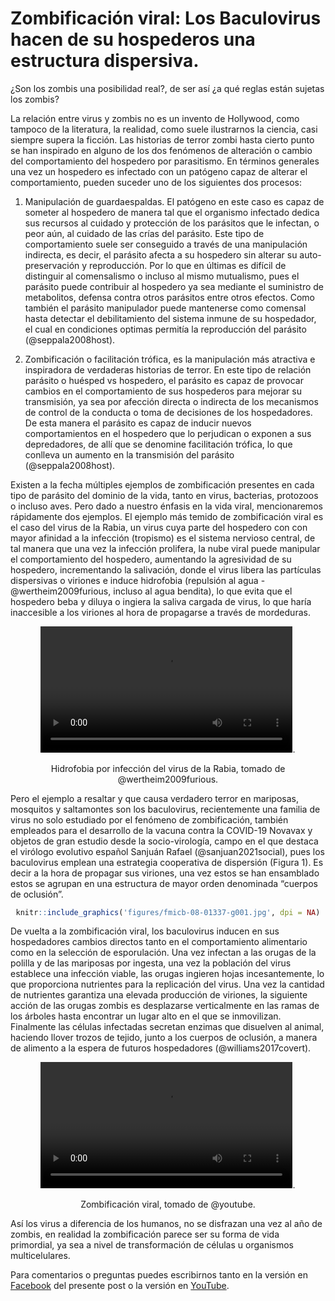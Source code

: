 # Zombificación viral: Los Baculovirus hacen de su hospederos una estructura dispersiva. 

¿Son los zombis una posibilidad real?, de ser así ¿a qué reglas están sujetas los zombis?

La relación entre virus y zombis no es un invento de Hollywood, como tampoco de la literatura, la realidad, como suele ilustrarnos la ciencia, casi siempre supera la ficción. Las historias de terror zombi hasta cierto punto se han inspirado en alguno de los dos fenómenos de alteración o cambio del comportamiento del hospedero por parasitismo. En términos generales una vez un hospedero es infectado con un patógeno capaz de alterar el comportamiento, pueden suceder uno de los siguientes dos procesos: 

1. Manipulación de guardaespaldas. El patógeno en este caso es capaz de someter al hospedero de manera tal que el organismo infectado dedica sus recursos al cuidado y protección de los parásitos que le infectan, o peor aún, al cuidado de las crías del parásito. Este tipo de comportamiento suele ser conseguido a través de una manipulación indirecta, es decir, el parásito afecta a su hospedero sin alterar su auto-preservación y reproducción. Por lo que en últimas es difícil de distinguir al comensalismo o incluso al mismo mutualismo, pues el parásito puede contribuir al hospedero ya sea mediante el suministro de metabolitos, defensa contra otros parásitos entre otros efectos. Como también el parásito manipulador puede mantenerse como comensal hasta detectar el debilitamiento del sistema inmune de su hospedador, el cual en condiciones optimas permitía la reproducción del parásito (@seppala2008host). 

2. Zombificación o facilitación trófica, es la manipulación más atractiva e inspiradora de verdaderas historias de terror. En este tipo de relación parásito o huésped vs hospedero, el parásito es capaz de provocar cambios en el comportamiento de sus hospederos para mejorar su transmisión, ya sea por afección directa o indirecta de los mecanismos de control de la conducta o toma de decisiones de los hospedadores. De esta manera el parásito es capaz de inducir nuevos comportamientos en el hospedero que lo perjudican o exponen a sus depredadores, de allí que se denomine facilitación trófica, lo que conlleva un aumento en la transmisión del parásito (@seppala2008host). 

Existen a la fecha múltiples ejemplos de zombificación presentes en cada tipo de parásito del dominio de la vida, tanto en virus, bacterias, protozoos o incluso aves. Pero dado a nuestro énfasis en la vida viral, mencionaremos rápidamente dos ejemplos. El ejemplo más temido de zombificación viral es el caso del virus de la Rabia, un virus cuya parte del hospedero con con mayor afinidad a la infección (tropismo) es el sistema nervioso central, de tal manera que una vez la infección prolifera, la nube viral puede manipular el comportamiento del hospedero, aumentando la agresividad de su hospedero, incrementando la salivación, donde el virus libera las partículas dispersivas o viriones e induce hidrofobia (repulsión al agua - @wertheim2009furious, incluso al agua bendita), lo que evita que el hospedero beba y diluya o ingiera la saliva cargada de virus, lo que haría inaccesible a los viriones al hora de propagarse a través de mordeduras.


<center>
![Hidrofobia por infección del virus de la Rabia](./figures/Hydrophobia_in_rabies.webm.480p.vp9.webm){width="80%"}.

Hidrofobia por infección del virus de la Rabia, tomado de @wertheim2009furious.
</center>



Pero el ejemplo a resaltar y que causa verdadero terror en mariposas, mosquitos y saltamontes son los baculovirus, recientemente una familia de virus no solo estudiado por el fenómeno de zombificación, también empleados para el desarrollo de la vacuna contra la COVID-19 Novavax y objetos de gran estudio desde la socio-virología, campo en el que destaca el virólogo evolutivo español Sanjuán Rafael (@sanjuan2021social), pues los baculovirus emplean una estrategia cooperativa de dispersión (Figura 1). Es decir a la hora de propagar sus viriones, una vez estos se han ensamblado estos se agrupan en una estructura de mayor orden denominada "cuerpos de oclusión". 


<center>
```r
knitr::include_graphics('figures/fmicb-08-01337-g001.jpg', dpi = NA)
```
</center>


De vuelta a la zombificación viral, los baculovirus inducen en sus hospedadores cambios directos tanto en el comportamiento alimentario como en la selección de esporulación. Una vez infectan a las orugas de la polilla y de las mariposas por ingesta, una vez la población del virus establece una infección viable,  las orugas ingieren hojas incesantemente, lo que proporciona nutrientes para la replicación del virus. Una vez la cantidad de nutrientes garantiza una elevada producción de viriones, la siguiente acción de las orugas zombis es desplazarse verticalmente en las ramas de los árboles hasta encontrar un lugar alto en el que se inmovilizan. Finalmente las células infectadas secretan enzimas que disuelven al animal, haciendo llover trozos de tejido, junto a los cuerpos de oclusión, a manera de alimento a la espera de futuros hospedadores (@williams2017covert).

<center>
![Zombificación viral, @online](./figures/Death_March_Of_The_Zombie_Caterpillars_es.mp4){width="80%"}.

Zombificación viral, tomado de @youtube. 
</center>


Así los virus a diferencia de los humanos, no se disfrazan una vez al año de zombis, en realidad la zombificación parece ser su forma de vida primordial, ya sea a nivel de transformación de células u organismos multicelulares. 

Para comentarios o preguntas puedes escribirnos tanto en la versión en [Facebook](https://www.facebook.com/BioViral/posts/284936346967015) del presente post o la versión en [YouTube](https://www.youtube.com/watch?v=Taqv4eFDtpo). 